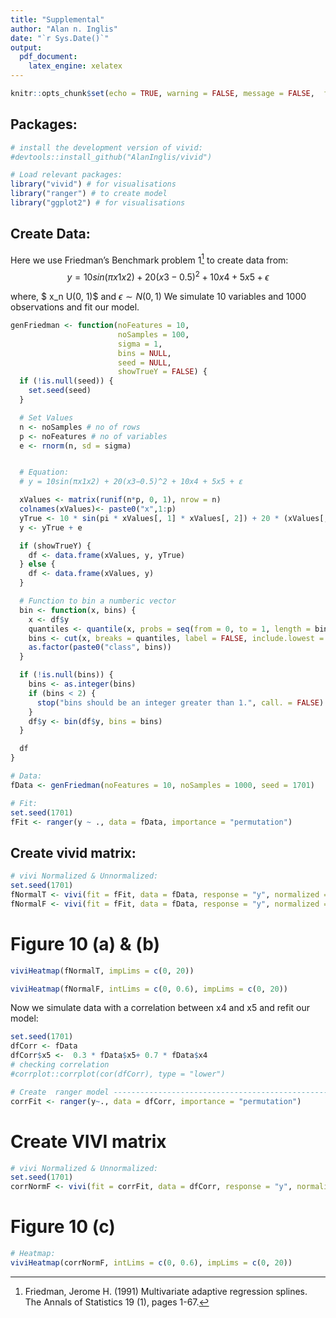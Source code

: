 ```yaml
---
title: "Supplemental"
author: "Alan n. Inglis"
date: "`r Sys.Date()`"
output:
  pdf_document:
    latex_engine: xelatex
---
```


  
```r
knitr::opts_chunk$set(echo = TRUE, warning = FALSE, message = FALSE,  fig.width = 10, fig.height = 10, fig.align = "center", fig.path = "supplementalFigs/", fig.show = 'hold')
```

## Packages:

```r
# install the development version of vivid:
#devtools::install_github("AlanInglis/vivid")

# Load relevant packages:
library("vivid") # for visualisations
library("ranger") # to create model
library("ggplot2") # for visualisations
```


## Create Data:

Here we use Friedman's Benchmark problem 1^[Friedman, Jerome H. (1991) Multivariate adaptive regression splines. The Annals of Statistics 19 (1), pages 1-67.] to create data from:
<center>
$$y = 10 sin(\pi x1 x2) + 20 (x3 - 0.5)^2 + 10 x4 + 5 x5 + \epsilon$$
</center>

where, $ x_n \sim  U(0, 1)$ and $\epsilon \sim N(0, 1)$
We simulate 10 variables and 1000 observations and fit our model. 

```r
genFriedman <- function(noFeatures = 10,
                        noSamples = 100,
                        sigma = 1,
                        bins = NULL,
                        seed = NULL,
                        showTrueY = FALSE) {
  if (!is.null(seed)) {
    set.seed(seed)
  }

  # Set Values
  n <- noSamples # no of rows
  p <- noFeatures # no of variables
  e <- rnorm(n, sd = sigma)


  # Equation:
  # y = 10sin(πx1x2) + 20(x3−0.5)^2 + 10x4 + 5x5 + ε

  xValues <- matrix(runif(n*p, 0, 1), nrow = n)
  colnames(xValues)<- paste0("x",1:p)
  yTrue <- 10 * sin(pi * xValues[, 1] * xValues[, 2]) + 20 * (xValues[, 3] - 0.5)^2 + 10 * xValues[, 4] + 5 * xValues[, 5]
  y <- yTrue + e

  if (showTrueY) {
    df <- data.frame(xValues, y, yTrue)
  } else {
    df <- data.frame(xValues, y)
  }

  # Function to bin a numberic vector
  bin <- function(x, bins) {
    x <- df$y
    quantiles <- quantile(x, probs = seq(from = 0, to = 1, length = bins + 1))
    bins <- cut(x, breaks = quantiles, label = FALSE, include.lowest = TRUE)
    as.factor(paste0("class", bins))
  }

  if (!is.null(bins)) {
    bins <- as.integer(bins)
    if (bins < 2) {
      stop("bins should be an integer greater than 1.", call. = FALSE)
    }
    df$y <- bin(df$y, bins = bins)
  }

  df
}

# Data:
fData <- genFriedman(noFeatures = 10, noSamples = 1000, seed = 1701)

# Fit:
set.seed(1701)
fFit <- ranger(y ~ ., data = fData, importance = "permutation")

```


## Create vivid matrix:
```r
# vivi Normalized & Unnormalized:
set.seed(1701)
fNormalT <- vivi(fit = fFit, data = fData, response = "y", normalized = TRUE)
fNormalF <- vivi(fit = fFit, data = fData, response = "y", normalized = FALSE)
```


# Figure 10 (a) & (b)
```r
viviHeatmap(fNormalT, impLims = c(0, 20))
```

```r
viviHeatmap(fNormalF, intLims = c(0, 0.6), impLims = c(0, 20))
```

Now we simulate data with a correlation between x4 and x5 and refit our model:

```r
set.seed(1701)
dfCorr <- fData
dfCorr$x5 <-  0.3 * fData$x5+ 0.7 * fData$x4
# checking correlation
#corrplot::corrplot(cor(dfCorr), type = "lower")

# Create  ranger model ------------------------------------------------
corrFit <- ranger(y~., data = dfCorr, importance = "permutation")
```

# Create VIVI matrix
```r
# vivi Normalized & Unnormalized:
set.seed(1701)
corrNormF <- vivi(fit = corrFit, data = dfCorr, response = "y", normalize = FALSE)
```


# Figure 10 (c)
```r
# Heatmap:
viviHeatmap(corrNormF, intLims = c(0, 0.6), impLims = c(0, 20))
```





